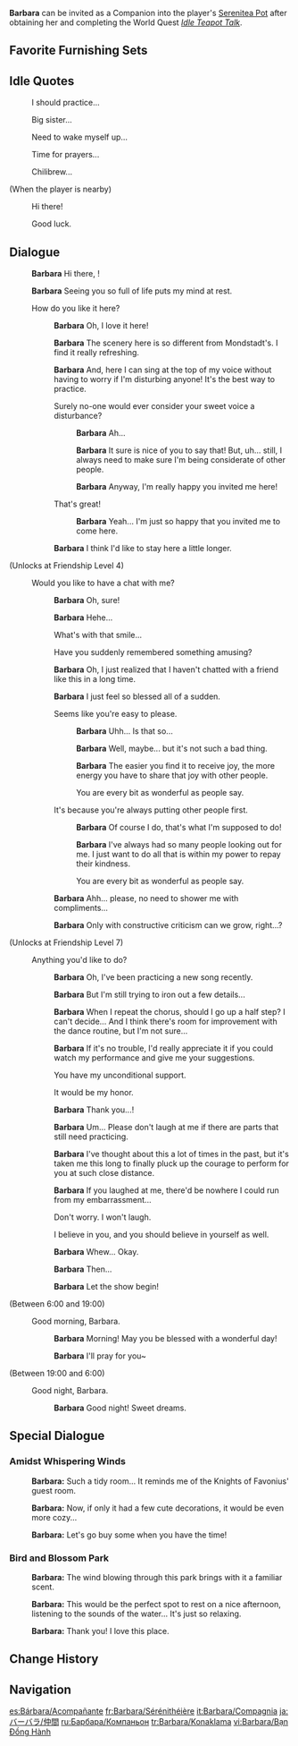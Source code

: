{{CharacterTabs}}
{{Furnishing Infobox
|title          = Barbara
|id             = 368106
|image          = Character Barbara Thumb.png
|category       = Companion
|subcategory    = Companion
|quality        = 4
|adeptal_energy = 300
|load           = 1200
|description    = Character In-Residence
}}
'''Barbara''' can be invited as a Companion into the player's [[Serenitea Pot]] after obtaining her and completing the World Quest ''[[Idle Teapot Talk]]''.

==Favorite Furnishing Sets==
{{HousingCompanion|favorite}}
{{Companion Favor Table}}

==Idle Quotes==
{{Dialogue Start}}
: {{DIcon|Idle}} I should practice...
: {{DIcon|Idle}} Big sister...
: {{DIcon|Idle}} Need to wake myself up...
: {{DIcon|Idle}} Time for prayers...
: {{DIcon|Idle}} Chilibrew...

;(When the player is nearby)
: {{DIcon|Idle}} Hi there!
: {{DIcon|Idle}} Good luck.
{{Dialogue End}}

==Dialogue==
{{Dialogue Start}}
:{{A|vo barbara mimitomo hello 01.ogg}} '''Barbara''' Hi there, {{Traveler}}!
:{{A|vo barbara mimitomo hello 02.ogg}} '''Barbara''' Seeing you so full of life puts my mind at rest.
:{{DIcon}} How do you like it here?
::{{A|vo barbara mimitomo friendship1 01.ogg}} '''Barbara''' Oh, I love it here!
::{{A|vo barbara mimitomo friendship1 02.ogg}} '''Barbara''' The scenery here is so different from Mondstadt's. I find it really refreshing.
::{{A|vo barbara mimitomo friendship1 03.ogg}} '''Barbara''' And, here I can sing at the top of my voice without having to worry if I'm disturbing anyone! It's the best way to practice.
::{{DIcon}} Surely no-one would ever consider your sweet voice a disturbance?
:::{{A|vo barbara mimitomo friendship1 04a 1.ogg}} '''Barbara''' Ah...
:::{{A|vo barbara mimitomo friendship1 04a 2.ogg}} '''Barbara''' It sure is nice of you to say that! But, uh... still, I always need to make sure I'm being considerate of other people.
:::{{A|vo barbara mimitomo friendship1 04a 3.ogg}} '''Barbara''' Anyway, I'm really happy you invited me here!
::{{DIcon}} That's great!
:::{{A|vo barbara mimitomo friendship1 04b.ogg}} '''Barbara''' Yeah... I'm just so happy that you invited me to come here.
::{{A|vo barbara mimitomo friendship1 05.ogg}} '''Barbara''' I think I'd like to stay here a little longer.
;(Unlocks at Friendship Level 4)
:{{DIcon}} Would you like to have a chat with me?
::{{A|vo barbara mimitomo friendship2 01.ogg}} '''Barbara''' Oh, sure!
::{{A|vo barbara mimitomo friendship2 02.ogg}} '''Barbara''' Hehe...
::{{DIcon}} What's with that smile...
::{{DIcon}} Have you suddenly remembered something amusing?
::{{A|vo barbara mimitomo friendship2 03.ogg}} '''Barbara''' Oh, I just realized that I haven't chatted with a friend like this in a long time.
::{{A|vo barbara mimitomo friendship2 04.ogg}} '''Barbara''' I just feel so blessed all of a sudden.
::{{DIcon}} Seems like you're easy to please.
:::{{A|vo barbara mimitomo friendship2 05a 1.ogg}} '''Barbara''' Uhh... Is that so...
:::{{A|vo barbara mimitomo friendship2 05a 2.ogg}} '''Barbara''' Well, maybe... but it's not such a bad thing.
:::{{A|vo barbara mimitomo friendship2 05a 3.ogg}} '''Barbara''' The easier you find it to receive joy, the more energy you have to share that joy with other people.
:::{{DIcon}} You are every bit as wonderful as people say.
::{{DIcon}} It's because you're always putting other people first.
:::{{A|vo barbara mimitomo friendship2 05b 1.ogg}} '''Barbara''' Of course I do, that's what I'm supposed to do!
:::{{A|vo barbara mimitomo friendship2 05b 2.ogg}} '''Barbara''' I've always had so many people looking out for me. I just want to do all that is within my power to repay their kindness.
:::{{DIcon}} You are every bit as wonderful as people say.
::{{A|vo barbara mimitomo friendship2 06.ogg}} '''Barbara''' Ahh... please, no need to shower me with compliments...
::{{A|vo barbara mimitomo friendship2 07.ogg}} '''Barbara''' Only with constructive criticism can we grow, right...?
;(Unlocks at Friendship Level 7)
:{{DIcon}} Anything you'd like to do?
::{{A|vo barbara mimitomo friendship3 01.ogg}} '''Barbara''' Oh, I've been practicing a new song recently.
::{{A|vo barbara mimitomo friendship3 02.ogg}} '''Barbara''' But I'm still trying to iron out a few details...
::{{A|vo barbara mimitomo friendship3 03.ogg}} '''Barbara''' When I repeat the chorus, should I go up a half step? I can't decide... And I think there's room for improvement with the dance routine, but I'm not sure...
::{{A|vo barbara mimitomo friendship3 04.ogg}} '''Barbara''' If it's no trouble, I'd really appreciate it if you could watch my performance and give me your suggestions.
::{{DIcon}} You have my unconditional support.
::{{DIcon}} It would be my honor.
::{{A|vo barbara mimitomo friendship3 05.ogg}} '''Barbara''' Thank you...!
::{{A|vo barbara mimitomo friendship3 06.ogg}} '''Barbara''' Um... Please don't laugh at me if there are parts that still need practicing.
::{{A|vo barbara mimitomo friendship3 07.ogg}} '''Barbara''' I've thought about this a lot of times in the past, but it's taken me this long to finally pluck up the courage to perform for you at such close distance.
::{{A|vo barbara mimitomo friendship3 08.ogg}} '''Barbara''' If you laughed at me, there'd be nowhere I could run from my embarrassment...
::{{DIcon}} Don't worry. I won't laugh.
::{{DIcon}} I believe in you, and you should believe in yourself as well.
::{{A|vo barbara mimitomo friendship3 09.ogg}} '''Barbara''' Whew... Okay.
::{{A|vo barbara mimitomo friendship3 10.ogg}} '''Barbara''' Then...
::{{A|vo barbara mimitomo friendship3 11.ogg}} '''Barbara''' Let the show begin!
;<nowiki>(Between 6:00 and 19:00)</nowiki>
:{{DIcon}} Good morning, Barbara.
::{{A|vo barbara mimitomo morning 01.ogg}} '''Barbara''' Morning! May you be blessed with a wonderful day!
::{{A|vo barbara mimitomo morning 02.ogg}} '''Barbara''' I'll pray for you~
;<nowiki>(Between 19:00 and 6:00)</nowiki>
:{{DIcon}} Good night, Barbara.
::{{A|vo barbara mimitomo night 01.ogg}} '''Barbara''' Good night! Sweet dreams.
{{Dialogue End}}

==Special Dialogue==
{{HousingCompanion|special}}

===Amidst Whispering Winds===
{{Dialogue Start}}
:{{A|vo mimitomo md barbara bedroom 01.ogg}} '''Barbara:''' Such a tidy room... It reminds me of the Knights of Favonius' guest room.
:{{A|vo mimitomo md barbara bedroom 02.ogg}} '''Barbara:''' Now, if only it had a few cute decorations, it would be even more cozy...
:{{A|vo mimitomo md barbara bedroom 03.ogg}} '''Barbara:''' Let's go buy some when you have the time!
{{Dialogue End}}

===Bird and Blossom Park===
{{Dialogue Start}}
:{{A|vo mimitomo md barbara park 01.ogg}} '''Barbara:''' The wind blowing through this park brings with it a familiar scent.
:{{A|vo mimitomo md barbara park 02.ogg}} '''Barbara:''' This would be the perfect spot to rest on a nice afternoon, listening to the sounds of the water... It's just so relaxing.
:{{A|vo mimitomo md barbara park 03.ogg}} '''Barbara:''' Thank you! I love this place.
{{Dialogue End}}

==Change History==
{{Change History|1.6}}

==Navigation==
{{Furnishing Navbox/Living|Companion}}

[[es:Bárbara/Acompañante]]
[[fr:Barbara/Sérénithéière]]
[[it:Barbara/Compagnia]]
[[ja:バーバラ/仲間]]
[[ru:Барбара/Компаньон]]
[[tr:Barbara/Konaklama]]
[[vi:Barbara/Bạn Đồng Hành]]